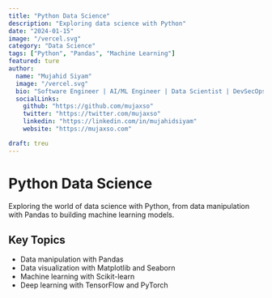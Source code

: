 ```yaml
---
title: "Python Data Science"
description: "Exploring data science with Python"
date: "2024-01-15"
image: "/vercel.svg"
category: "Data Science"
tags: ["Python", "Pandas", "Machine Learning"]
featured: ture
author:
  name: "Mujahid Siyam"
  image: "/vercel.svg"
  bio: "Software Engineer | AI/ML Engineer | Data Scientist | DevSecOps"
  socialLinks:
    github: "https://github.com/mujaxso"
    twitter: "https://twitter.com/mujaxso"
    linkedin: "https://linkedin.com/in/mujahidsiyam"
    website: "https://mujaxso.com"

draft: treu
---
```


# Python Data Science

Exploring the world of data science with Python, from data manipulation with Pandas to building machine learning models.

## Key Topics

- Data manipulation with Pandas
- Data visualization with Matplotlib and Seaborn
- Machine learning with Scikit-learn
- Deep learning with TensorFlow and PyTorch
